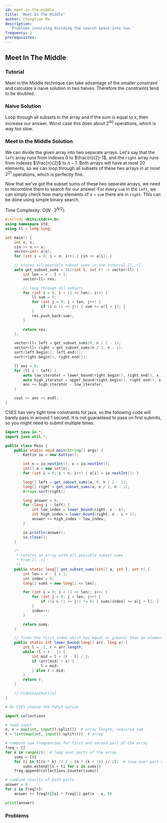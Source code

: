 ```yaml
---
id: meet-in-the-middle
title: 'Meet In The Middle'
author: Chongtian Ma
description:
  'Problems involving dividing the search space into two.'
frequency: 1
prerequisites:
---
```


## Meet In The Middle

<FocusProblem problem="sample" />

### Tutorial

<Resources>
	<Resource source="CPH" title="5.5 - Meet in the Middle" />
	<Resource
		source="Errichto"
		title="Meet in the Middle | Tutorial & Problems"
		url="https://www.youtube.com/watch?v=18sJ3mK173s"
		starred= "true"
	/>
</Resources>

<Info title="Pro Tip">

Meet in the Middle technique can take advantage of the smaller constraint and calculate
a naive solution in two halves. Therefore the constraints tend to be doubled.

</Info>

### Naive Solution

Loop through all subsets in the array and if the sum is equal to $x$, then
increase our answer. Worst case this does about $2^{40}$ operations, which is
way too slow.

### Meet in the Middle Solution

We can divide the given array into two separate arrays. Let's say that the
$\texttt{left}$ array runs from indexes $0$ to $\frac{n}{2}-1$, and the $\texttt{right}$ array
runs from indexes $\frac{n}{2}$ to $n-1$. Both arrays will have at most $20$
elements, so we can loop through all subsets of these two arrays in at most
$2^{21}$ operations, which is perfectly fine.

Now that we've got the subset sums of these two separate arrays, we need to
recombine them to search for our answer. For every $\texttt{sum}$ in the $\texttt{left}$,
we can simply check how many elements of $x - \texttt{sum}$ there are in
$\texttt{right}$. This can be done using simple binary search.

Time Complexity: $O(N\cdot 2^{N/2})$

<LanguageSection>

<CPPSection>

```cpp
#include <bits/stdc++.h>
using namespace std;
using ll = long long;

int main() {
	int n, x;
	cin >> n >> x;
	vector<int> a(n);
	for (int i = 0; i < n; i++) { cin >> a[i]; }

	// stores all possible subset sums in the interval [l, r]
	auto get_subset_sums = [&](int l, int r) -> vector<ll> {
		int len = r - l + 1;
		vector<ll> res;

		// loop through all subsets
		for (int i = 0; i < (1 << len); i++) {
			ll sum = 0;
			for (int j = 0; j < len; j++) {
				if (i & (1 << j)) { sum += a[l + j]; }
			}
			res.push_back(sum);
		}

		return res;
	};

	vector<ll> left = get_subset_sums(0, n / 2 - 1);
	vector<ll> right = get_subset_sums(n / 2, n - 1);
	sort(left.begin(), left.end());
	sort(right.begin(), right.end());

	ll ans = 0;
	for (ll i : left) {
		auto low_iterator = lower_bound(right.begin(), right.end(), x - i);
		auto high_iterator = upper_bound(right.begin(), right.end(), x - i);
		ans += high_iterator - low_iterator;
	}

	cout << ans << endl;
}
```

</CPPSection>

<JavaSection>

<Warning title="Tight Time Limit">
CSES has very tight time constraints for java, so the following code will barely pass in around 1 second. It is not guaranteed to pass on first submits, so you might need to submit multiple times.
</Warning>

```java
import java.io.*;
import java.util.*;

public class Main {
	public static void main(String[] args) {
		Kattio io = new Kattio();

		int n = io.nextInt(), x = io.nextInt();
		int[] a = new int[n];
		for (int i = 0; i < n; i++) { a[i] = io.nextInt(); }

		long[] left = get_subset_sums(a, 0, n / 2 - 1);
		long[] right = get_subset_sums(a, n / 2, n - 1);
		Arrays.sort(right);

		long answer = 0;
		for (long i : left) {
			int low_index = lower_bound(right, x - i);
			int high_index = lower_bound(right, x - i + 1);
			answer += high_index - low_index;
		}

		io.println(answer);
		io.close();
	}

	/*
	 * returns an array with all possible subset sums
	 * from [l..r]
	 */
	public static long[] get_subset_sums(int[] a, int l, int r) {
		int len = r - l + 1;
		int index = 0;
		long[] sums = new long[1 << len];

		for (int i = 0; i < (1 << len); i++) {
			for (int j = 0; j < len; j++) {
				if ((i & (1 << j)) != 0) { sums[index] += a[j + l]; }
			}
			index++;
		}

		return sums;
	}

	// finds the first index which has equal or greater than an element.
	public static int lower_bound(long[] arr, long x) {
		int l = -1, r = arr.length;
		while (l < r - 1) {
			int mid = l + (r - l) / 2;
			if (arr[mid] < x) {
				l = mid;
			} else r = mid;
		}
		return r;
	}

	// CodeSnip{Kattio}
}
```

</JavaSection>

<PySection>

```py
# On CSES choose the PyPy3 option

import collections

# read input
n, x = map(int, input().split())  # array length, required sum
t = list(map(int, input().split()))  # array

# compute sum frequencies for first and second part of the array
freq = []
for k in range(2):  # loop over parts of the array
	sums = [0]
	for ti in t[(n * k) // 2 : (n * (k + 1)) // 2]:  # loop over part elements
		sums.extend([s + ti for s in sums])
	freq.append(collections.Counter(sums))

# combine results of both parts
answer = 0
for s in freq[0]:
	answer += freq[0][s] * freq[1].get(x - s, 0)

print(answer)
```

</PySection>

</LanguageSection>

### Problems

<Problems problems="general" />
